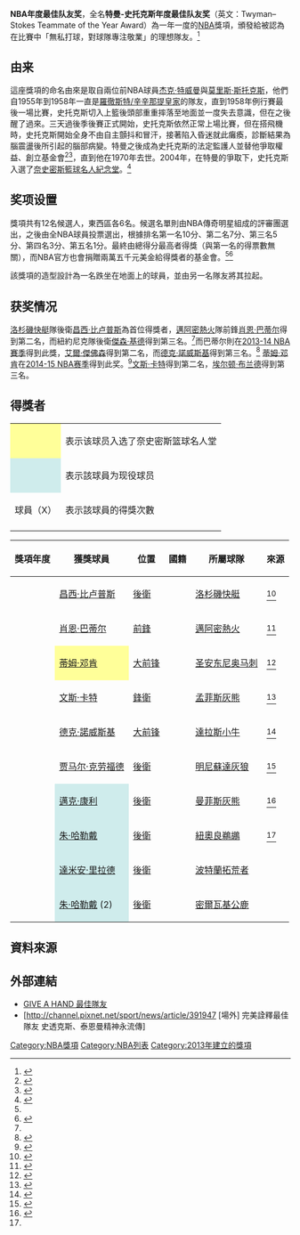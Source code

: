 {{noteTA|G1=NBA}}
{{NBA奖项}}
'''NBA年度最佳队友奖'''，全名'''特曼-史托克斯年度最佳队友奖'''（英文：Twyman–Stokes Teammate of the Year Award）為一年一度的[[NBA|NBA]]獎項，頒發給被認為在比賽中「無私打球，對球隊專注敬業」的理想隊友。<ref name="award">{{cite web |title=NBA To Unveil Twyman–Stokes Teammate Of Year Award, Announce Winner Sunday |url=http://hangtime.blogs.nba.com/2013/06/09/nba-to-unveil-twyman-stokes-teammate-of-year-award-announce-winner-sunday/ |date=June 9, 2013 |accessdate=June 9, 2013 |first=Steve |last=Aschburner |work=Hang Time Blog |publisher=''NBA.com'' (Turner Sports Interactive, Inc.) |archive-url=https://web.archive.org/web/20130617130957/http://hangtime.blogs.nba.com/2013/06/09/nba-to-unveil-twyman-stokes-teammate-of-year-award-announce-winner-sunday/ |archive-date=2013-06-17 |dead-url=yes }}</ref>
==由来==
這座獎項的命名由來是取自兩位前NBA球員[[杰克·特威曼|杰克·特威曼]]與[[莫里斯·斯托克斯|莫里斯·斯托克斯]]，他們自1955年到1958年一直是[[沙加緬度國王|羅徹斯特/辛辛那提皇家]]的隊友，直到1958年例行賽最後一場比賽，史托克斯切入上籃後頭部重重摔落至地面並一度失去意識，但在之後醒了過來。三天過後季後賽正式開始，史托克斯依然正常上場比賽，但在搭飛機時，史托克斯開始全身不由自主顫抖和冒汗，接著陷入昏迷就此癱瘓，診斷結果為腦震盪後所引起的腦部病變。特曼之後成為史托克斯的法定監護人並替他爭取權益、創立基金會<ref>{{cite news |title=NBA／最感人的「最佳隊友獎」　巴提耶接下火炬 |url=http://www.nownews.com/n/2014/05/25/1249308/2 |language=zh-hant |publisher=[[今日新聞網|今日新聞網]] |date=2014年5月25日 |accessdate=2014年6月8日 |archive-date=2016年4月23日 |archive-url=https://web.archive.org/web/20160423094724/http://www.nownews.com/n/2014/05/25/1249308/2 |dead-url=no }}</ref><ref>{{cite journal lua|title=GIVE A HAND 最佳隊友 |journal=XXL美國職籃雜誌 |volume=219 |issue=長昇文化 |pages= |id= |url= |accessdate= 2013-12-29 |date=2013年7月}}</ref>，直到他在1970年去世。2004年，在特曼的爭取下，史托克斯入選了[[奈史密斯籃球名人紀念堂|奈史密斯籃球名人紀念堂]]。<ref>{{cite web |url=http://voice.hupu.com/nba/1435437.html |language=zh-hans |title=昌西-比盧普斯獲得年度最佳隊友獎 |publisher=虎扑体育 |date=2013年6月10日 |accessdate=2014年6月9日 |archive-date=2016年5月13日 |archive-url=https://web.archive.org/web/20160513224425/http://voice.hupu.com/nba/1435437.html |dead-url=no }}</ref>

==奖项设置==
獎項共有12名候選人，東西區各6名。候選名單則由NBA傳奇明星組成的評審團選出，之後由全NBA球員投票選出，根據排名第一名10分、第二名7分、第三名5分、第四名3分、第五名1分。最終由總得分最高者得獎（與第一名的得票數無關），而NBA官方也會捐贈兩萬五千元美金給得獎者的基金會。<ref name="award"/><ref name="billups">{{cite web| title = Billups Is Inaugural Winner Of Twyman/Stokes Teammate Award| url = http://www.nba.com/2013/news/06/09/first-twyman-stokes-award-billups/index.html| date = June 9, 2013| accessdate = June 9, 2013| publisher = Turner Sports Interactive, Inc| work = NBA.com| archive-url = https://web.archive.org/web/20130612214101/http://www.nba.com/2013/news/06/09/first-twyman-stokes-award-billups/index.html| archive-date = 2013-06-12| dead-url = yes}}</ref>

該獎項的造型設計為一名跌坐在地面上的球員，並由另一名隊友將其拉起。

==获奖情况==
[[洛杉磯快艇|洛杉磯快艇]]隊後衛[[昌西·比卢普斯|昌西·比卢普斯]]為首位得獎者，[[邁阿密熱火|邁阿密熱火]]隊前鋒[[肖恩·巴蒂尔|肖恩·巴蒂尔]]得到第二名，而紐約尼克隊後衛[[傑森·基德|傑森·基德]]得到第三名。<ref name="billups"/>而巴蒂尔則在[[2013-14_NBA賽季|2013-14 NBA賽季]]得到此獎，[[艾爾·傑佛森|艾爾·傑佛森]]得到第二名，而[[德克·諾威斯基|德克·諾威斯基]]得到第三名。<ref name="battier">{{cite web|url=http://www.nba.com/2014/news/05/24/shane-battier-teammate-award.ap/index.html|title=Heat's Shane Battier voted as NBA's top teammate|work=NBA.com|publisher=Turner Sports Interactive, Inc|accessdate=May 24, 2014|date=May 24, 2014|archive-url=https://web.archive.org/web/20140527004112/http://www.nba.com/2014/news/05/24/shane-battier-teammate-award.ap/index.html|archive-date=2014-05-27|dead-url=yes}}</ref>
[[蒂姆·邓肯|蒂姆·邓肯]]在[[2014-15_NBA赛季|2014-15 NBA赛季]]得到此奖。<ref name="duncan">{{cite web|url=http://www.nba.com/spurs/tim-duncan-wins-2014-15-twyman-stokes-teammate-year-award|title=Tim Duncan Wins 2014-15 Twyman-Stokes Teammate of the Year Award|work=NBA.com|publisher=Turner Sports Interactive, Inc|accessdate=August 20, 2015|date=August 19, 2015|archive-date=2020-11-08|archive-url=https://web.archive.org/web/20201108131953/http://www.nba.com/spurs/tim-duncan-wins-2014-15-twyman-stokes-teammate-year-award|dead-url=no}}</ref>[[文斯·卡特|文斯·卡特]]得到第二名，[[埃尔顿·布兰德|埃尔顿·布兰德]]得到第三名。

==得獎者==
{| class="wikitable"
|-
|style="background-color:#FFFF99;"|
|表示该球员入选了奈史密斯篮球名人堂
|-
|style="background-color:#CFECEC;"|
|表示該球員为现役球员
|-
|球員（X）
|表示該球員的得獎次數
|-
|}

{| class="wikitable sortable"
|-
! 獎項年度 !! 獲獎球員 !! 位置 !! 國籍 !! 所屬球隊 !! 來源
|-
| {{nbay|2012}} || [[昌西·比卢普斯|昌西·比卢普斯]] || [[雙能衛|後衛]] || {{USA}} || [[洛杉磯快艇|洛杉磯快艇]] || <ref>{{Cite web |url=https://www.nownews.com/news/20130610/249176 |title=存档副本 |accessdate=2018-08-16 |archive-date=2018-08-16 |archive-url=https://web.archive.org/web/20180816125945/https://www.nownews.com/news/20130610/249176 |dead-url=no }}</ref>
|-
| {{nbay|2013}} || [[肖恩·巴蒂尔|肖恩·巴蒂尔]] || [[鋒線搖擺人|前鋒]] || {{USA}} || [[邁阿密熱火|邁阿密熱火]] || <ref>{{Cite web |url=https://tw.sports.yahoo.com/news/%E7%86%B1%E7%81%AB%E8%80%81%E5%B0%87battier-%E6%A6%AE%E8%86%BA%E5%B9%B4%E5%BA%A6%E6%9C%80%E4%BD%B3%E9%9A%8A%E5%8F%8B-082647002-nba.html |title=存档副本 |accessdate=2018-08-16 |archive-date=2018-08-16 |archive-url=https://web.archive.org/web/20180816125819/https://tw.sports.yahoo.com/news/%E7%86%B1%E7%81%AB%E8%80%81%E5%B0%87battier-%E6%A6%AE%E8%86%BA%E5%B9%B4%E5%BA%A6%E6%9C%80%E4%BD%B3%E9%9A%8A%E5%8F%8B-082647002-nba.html |dead-url=no }}</ref>
|-
| {{nbay|2014}} ||style="background-color:#FFFF99;"| [[蒂姆·邓肯|蒂姆·邓肯]] || [[大前锋|大前锋]] || {{USA}} || [[圣安东尼奥马刺|圣安东尼奥马刺]] || <ref>{{Cite web |url=https://nba.udn.com/nba/story/6780/1133610 |title=存档副本 |accessdate=2018-08-16 |archive-date=2018-08-16 |archive-url=https://web.archive.org/web/20180816093644/https://nba.udn.com/nba/story/6780/1133610 |dead-url=no }}</ref>
|-
| {{nbay|2015}} ||[[文斯·卡特|文斯·卡特]] || [[鋒衛搖擺人|鋒衛]] || {{USA}} || [[孟菲斯灰熊|孟菲斯灰熊]] || <ref>{{Cite web |url=http://sports.sohu.com/20160609/n453686399.shtml |title=存档副本 |accessdate=2018-08-16 |archive-date=2018-08-16 |archive-url=https://web.archive.org/web/20180816125932/http://sports.sohu.com/20160609/n453686399.shtml |dead-url=no }}</ref>
|-
| {{nbay|2016}} ||[[德克·諾威斯基|德克·諾威斯基]] || [[大前锋|大前锋]] || {{德國}} || [[達拉斯小牛|達拉斯小牛]] || <ref>{{Cite web |url=https://nba.udn.com/nba/story/6780/2548714 |title=存档副本 |accessdate=2018-08-16 |archive-date=2020-10-25 |archive-url=https://web.archive.org/web/20201025175503/https://nba.udn.com/nba/story/6780/2548714 |dead-url=no }}</ref>
|-
| {{nbay|2017}} || [[贾马尔·克劳福德|贾马尔·克劳福德]] || [[雙能衛|後衛]] || {{USA}} || [[明尼蘇達灰狼|明尼蘇達灰狼]] || <ref>{{Cite web |url=https://nba.udn.com/nba/story/6780/3219125 |title=存档副本 |accessdate=2018-08-16 |archive-date=2020-08-06 |archive-url=https://web.archive.org/web/20200806192456/https://nba.udn.com/nba/story/6780/3219125 |dead-url=no }}</ref>
|-
| {{nbay|2018}} ||style="background-color:#CFECEC;"| [[邁克·康利|邁克·康利]] || [[雙能衛|後衛]] || {{USA}} || [[曼菲斯灰熊|曼菲斯灰熊]] || <ref name="#1">{{Cite web |url=https://www.chinatimes.com/realtimenews/20190625001433-260403?chdtv |title=存档副本 |accessdate=2019-06-25 |archive-date=2019-10-18 |archive-url=https://web.archive.org/web/20191018163421/https://www.chinatimes.com/realtimenews/20190625001433-260403?chdtv |dead-url=no }}</ref>
|-
| {{nbay|2019}} ||style="background-color:#CFECEC;"| [[朱·哈勒戴|朱·哈勒戴]] || [[雙能衛|後衛]] || {{USA}} || [[紐奧良鵜鶘|紐奧良鵜鶘]] || <ref name="#1"/>
|-
| {{nbay|2020}} ||style="background-color:#CFECEC;"| [[達米安·里拉德|達米安·里拉德]] || [[雙能衛|後衛]] || {{USA}} || [[波特蘭拓荒者|波特蘭拓荒者]] ||
|-
| {{nbay|2021}} ||style="background-color:#CFECEC;"| [[朱·哈勒戴|朱·哈勒戴]] (2) || [[雙能衛|後衛]] || {{USA}} || [[密爾瓦基公鹿|密爾瓦基公鹿]] ||
|}

==資料來源==
{{Reflist}}

==外部連結==
*[http://channel.pixnet.net/sport/carticle/basketball/xxlnbamag/151780918 GIVE A HAND 最佳隊友]{{Wayback|url=http://channel.pixnet.net/sport/carticle/basketball/xxlnbamag/151780918 |date=20140714193316 }}
*[http://channel.pixnet.net/sport/news/article/391947{{Wayback|url=http://channel.pixnet.net/sport/news/article/391947 |date=20160305032030 }} [場外<nowiki>]</nowiki> 完美詮釋最佳隊友 史透克斯、泰恩曼精神永流傳]
{{DEFAULTSORT:Twyman-Stokes Teammate of the Year Award}}

{{NBA年度最佳隊友獎|state = uncollapsed}}

[[Category:NBA獎項|Category:NBA獎項]]
[[Category:NBA列表|Category:NBA列表]]
[[Category:2013年建立的獎項|Category:2013年建立的獎項]]
